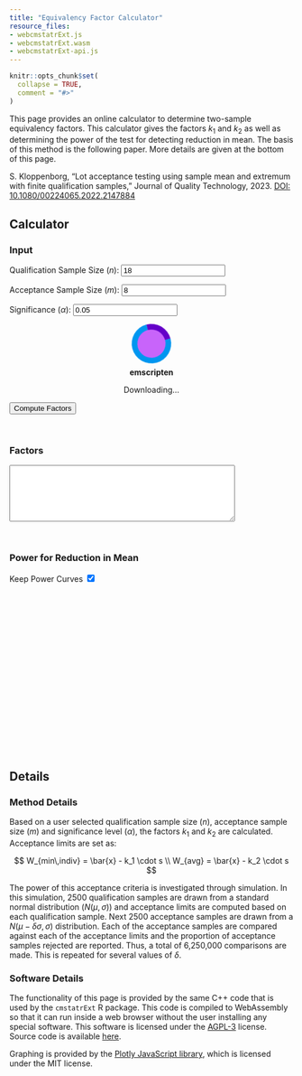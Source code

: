 ```yaml
---
title: "Equivalency Factor Calculator"
resource_files:
- webcmstatrExt.js
- webcmstatrExt.wasm
- webcmstatrExt-api.js
---
```


```r
knitr::opts_chunk$set(
  collapse = TRUE,
  comment = "#>"
)
```

This page provides an online calculator to determine two-sample equivalency
factors. This calculator gives the factors $k_1$ and $k_2$ as well as
determining the power of the test for detecting reduction in mean.
The basis of this method is the following paper. More details are given
at the bottom of this page.

S. Kloppenborg, "Lot acceptance testing using sample mean and extremum with finite qualification samples," Journal of Quality Technology, 2023.
[DOI: 10.1080/00224065.2022.2147884](https://doi.org/10.1080/00224065.2022.2147884)

## Calculator
### Input
<style>
  .emscripten { padding-right: 0; margin-left: auto; margin-right: auto; display: block; }
  textarea.emscripten { font-family: monospace; width: 80%; }
  div.emscripten { text-align: center; }
  div.emscripten_border { border: 1px solid black; }
  /* the canvas *must not* have any border or padding, or mouse coords will be wrong */
  canvas.emscripten { border: 0px none; background-color: black; }

  .spinner {
    height: 50px;
    width: 50px;
    margin: 0px auto;
    -webkit-animation: rotation .8s linear infinite;
    -moz-animation: rotation .8s linear infinite;
    -o-animation: rotation .8s linear infinite;
    animation: rotation 0.8s linear infinite;
    border-left: 10px solid rgb(0,150,240);
    border-right: 10px solid rgb(0,150,240);
    border-bottom: 10px solid rgb(0,150,240);
    border-top: 10px solid rgb(100,0,200);
    border-radius: 100%;
    background-color: rgb(200,100,250);
  }
  @-webkit-keyframes rotation {
    from {-webkit-transform: rotate(0deg);}
    to {-webkit-transform: rotate(360deg);}
  }
  @-moz-keyframes rotation {
    from {-moz-transform: rotate(0deg);}
    to {-moz-transform: rotate(360deg);}
  }
  @-o-keyframes rotation {
    from {-o-transform: rotate(0deg);}
    to {-o-transform: rotate(360deg);}
  }
  @keyframes rotation {
    from {transform: rotate(0deg);}
    to {transform: rotate(360deg);}
  }

</style>
<script src="https://cdn.plot.ly/plotly-2.17.1.min.js"></script>

<label for="int-n">Qualification Sample Size ($n$):</label>
<input type="number" id="int-n" min="3" value="18" step="1" required 
  onchange="this.value = Math.max(3, parseInt(this.value));" /><br />

<label for="int-m">Acceptance Sample Size ($m$):</label>
<input type="number" id="int-m" min="3" value="8" step="1" required
  onchange="this.value = Math.max(3, parseInt(this.value));" /><br />

<label for="double-alpha">Significance ($\alpha$):</label>
<input type="number" id="double-alpha"
  value="0.05" step="0.01" required
  onchange="this.value = Math.max(0.0001, Math.min(0.5, parseFloat(this.value)));" /><br />

<figure style="overflow:visible;" id="spinner"><div class="spinner"></div><center style="margin-top:0.5em"><strong>emscripten</strong></center></figure>
<div class="emscripten" id="status">Downloading...</div>
<div class="emscripten">
  <progress value="0" max="100" id="progress" hidden=1></progress>  
</div>
<script type='text/javascript'>
  var statusElement = document.getElementById('status');
  var progressElement = document.getElementById('progress');
  var spinnerElement = document.getElementById('spinner');

  var Module = {
    preRun: [],
    postRun: [],
    print: (function() {})(),
    canvas: (function() {})(),
    setStatus: function(text) {
      if (!Module.setStatus.last) Module.setStatus.last = { time: Date.now(), text: '' };
      if (text === Module.setStatus.last.text) return;
      var m = text.match(/([^(]+)\((\d+(\.\d+)?)\/(\d+)\)/);
      var now = Date.now();
      if (m && now - Module.setStatus.last.time < 30) return; // if this is a progress update, skip it if too soon
      Module.setStatus.last.time = now;
      Module.setStatus.last.text = text;
      if (m) {
        text = m[1];
        progressElement.value = parseInt(m[2])*100;
        progressElement.max = parseInt(m[4])*100;
        progressElement.hidden = false;
        spinnerElement.hidden = false;
      } else {
        progressElement.value = null;
        progressElement.max = null;
        progressElement.hidden = true;
        if (!text) spinnerElement.hidden = true;
      }
      statusElement.innerHTML = text;
    },
    totalDependencies: 0,
    monitorRunDependencies: function(left) {
      this.totalDependencies = Math.max(this.totalDependencies, left);
      Module.setStatus(left ? 'Preparing... (' + (this.totalDependencies-left) + '/' + this.totalDependencies + ')' : 'All downloads complete.');
    }
  };
  Module.setStatus('Downloading...');
  window.onerror = function() {
    Module.setStatus('Exception thrown, see JavaScript console');
    spinnerElement.style.display = 'none';
    Module.setStatus = function(text) {
      if (text) console.error('[post-exception status] ' + text);
    };
  };
</script>
<script src=webcmstatrExt.js async></script>
<script src="webcmstatrExt-api.js"></script>

<button id="compute-factors">Compute Factors</button><br />

### Factors

<textarea id="output" readonly style="width: 400px; height: 100px;"></textarea>
<br />

### Power for Reduction in Mean

<label for="keep-power">Keep Power Curves</label>
<input type="checkbox" id="keep-power" checked="true" />
<br />
<div id="power-plot" style="width:600px;height:300px;"></div>

<script type='text/javascript'>
  document.getElementById("int-n").addEventListener("input",
    (e) => validateSampleSize(e.target));
  document.getElementById("int-m").addEventListener("input",
    (e) => validateSampleSize(e.target));
  document.getElementById("double-alpha").addEventListener("input",
    (e) => validateSignificance(e.target));

  let power_curves = [];
  
  document.getElementById("compute-factors").addEventListener("click", async () => {
    let k1 = 0.;
    let k2 = 0.;
    const outArea = document.getElementById("output");
    const iN = validateSampleSize(document.getElementById("int-n"));
    const iM = validateSampleSize(document.getElementById("int-m"));
    const fA = validateSignificance(document.getElementById("double-alpha"));

    outArea.value = "";
    if(iN === "invalid" || iM === "invalid" || fA === "invalid") {
      console.log("Invalid input");
      return;
    }

    Module.setStatus("Calculating factors... (1/2)");

    // run the rest asyncronously
    setTimeout(function () {
      const factor_result = k_equiv_two_sample(Module, iN, iM, fA);
      k1 = factor_result.k1;
      k2 = factor_result.k2;
      
      // demonstrate p-value function
      const p_value = p_equiv_two_sample(Module, iN, iM, k1, k2);
      
      outArea.value =
        `Factirs for: alpha = ${fA}, n = ${iN}, m = ${iM}\nk1 = ${k1.toFixed(4)}\nk2 = ${k2.toFixed(4)}`;

      const power_result = power_mean(Module, iN, iM, k1, k2);

      var trace1 = {
        x: power_result.power_x,
        y: power_result.power_y,
        type: 'lines+markers',
        name: `n=${iN}, m=${iM}, alpha=${fA}`
      };
      
      const keep_power_elm = document.getElementById("keep-power");
      if(keep_power_elm.checked !== true) {
        power_curves = [];
      }
      power_curves.push(trace1);
      var layout = {
        xaxis: {
          title: 'Reduction in Mean (x SD)'
        },
        yaxis: {
          title: 'Rejection Rate'
        }
      };
      Plotly.newPlot('power-plot', power_curves, layout);

      Module.setStatus("");
    },
    0);
  });
</script>


## Details {.tabset}
### Method Details
Based on a user selected qualification sample size ($n$), acceptance
sample size ($m$) and significance level ($\alpha$), the factors
$k_1$ and $k_2$ are calculated. Acceptance limits are set as:

$$
W_{min\,indiv} = \bar{x} - k_1 \cdot s \\
W_{avg} = \bar{x} - k_2 \cdot s
$$

The power of this acceptance criteria is investigated through simulation.
In this simulation, 2500 qualification samples are drawn from a standard
normal distribution ($N(\mu, \sigma)$) and acceptance limits are computed
based on each qualification sample.
Next 2500 acceptance samples are drawn from a
$N(\mu-\delta\sigma, \sigma)$ distribution.
Each of the acceptance samples are compared against each of the acceptance
limits and the proportion of acceptance samples rejected are reported.
Thus, a total of 6,250,000 comparisons are made. This is repeated for several
values of $\delta$. 

### Software Details
The functionality of this page is provided by the same C++ code that is used
by the `cmstatrExt` R package. This code is compiled to WebAssembly so that
it can run inside a web browser without the user installing any special
software. This software is licensed under the
[AGPL-3](https://www.r-project.org/Licenses/AGPL-3) license.
Source code is available [here](https://github.com/cmstatr/cmstatrExt).

Graphing is provided by the
[Plotly JavaScript library](https://plotly.com/javascript/), which is
licensed under the MIT license.

